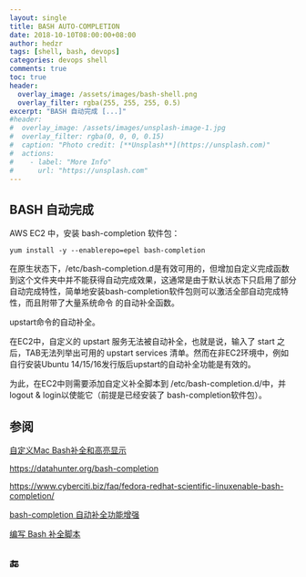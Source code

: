 ```yaml
---
layout: single
title: BASH AUTO-COMPLETION
date: 2018-10-10T08:00:00+08:00
author: hedzr
tags: [shell, bash, devops]
categories: devops shell
comments: true
toc: true
header:
  overlay_image: /assets/images/bash-shell.png
  overlay_filter: rgba(255, 255, 255, 0.5)
excerpt: "BASH 自动完成 [...]"
#header:
#  overlay_image: /assets/images/unsplash-image-1.jpg
#  overlay_filter: rgba(0, 0, 0, 0.15)
#  caption: "Photo credit: [**Unsplash**](https://unsplash.com)"
#  actions:
#    - label: "More Info"
#      url: "https://unsplash.com"
---
```


## BASH 自动完成

AWS EC2 中，安装 bash-completion 软件包：

```
yum install -y --enablerepo=epel bash-completion
```

在原生状态下，/etc/bash-completion.d是有效可用的，但增加自定义完成函数到这个文件夹中并不能获得自动完成效果，这通常是由于默认状态下只启用了部分自动完成特性，简单地安装bash-completion软件包则可以激活全部自动完成特性，而且附带了大量系统命令 的自动补全函数。

upstart命令的自动补全。

在EC2中，自定义的 upstart 服务无法被自动补全，也就是说，输入了 start 之后，TAB无法列举出可用的 upstart services 清单。然而在非EC2环境中，例如自行安装Ubuntu 14/15/16发行版后upstart的自动补全功能是有效的。

为此，在EC2中则需要添加自定义补全脚本到 /etc/bash-completion.d/中，并logout & login以使能它（前提是已经安装了 bash-completion软件包）。

## 参阅

[自定义Mac Bash补全和高亮显示](https://rawbin-.github.io/操作系统/开发环境/2016/04/02/custom-bash/)

https://datahunter.org/bash-completion

https://www.cyberciti.biz/faq/fedora-redhat-scientific-linuxenable-bash-completion/

[bash-completion 自动补全功能增强](http://foolishfish.blog.51cto.com/3822001/1610101)

[编写 Bash 补全脚本](http://kodango.com/bash-competion-programming)

## 🔚
